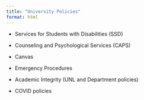 ```yaml
---
title: "University Policies"
format: html
---
```


- Services for Students with Disabilities (SSD)

- Counseling and Psychological Services (CAPS)

- Canvas

- Emergency Procedures

- Academic Integrity (UNL and Department policies)

- COVID policies
